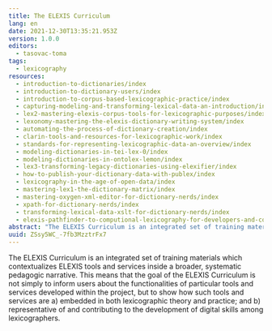 ```yaml
---
title: The ELEXIS Curriculum
lang: en
date: 2021-12-30T13:35:21.953Z
version: 1.0.0
editors:
  - tasovac-toma
tags:
  - lexicography
resources:
  - introduction-to-dictionaries/index
  - introduction-to-dictionary-users/index
  - introduction-to-corpus-based-lexicographic-practice/index
  - capturing-modeling-and-transforming-lexical-data-an-introduction/index
  - lex2-mastering-elexis-corpus-tools-for-lexicographic-purposes/index
  - lexonomy-mastering-the-elexis-dictionary-writing-system/index
  - automating-the-process-of-dictionary-creation/index
  - clarin-tools-and-resources-for-lexicographic-work/index
  - standards-for-representing-lexicographic-data-an-overview/index
  - modeling-dictionaries-in-tei-lex-0/index
  - modeling-dictionaries-in-ontolex-lemon/index
  - lex3-transforming-legacy-dictionaries-using-elexifier/index
  - how-to-publish-your-dictionary-data-with-publex/index
  - lexicography-in-the-age-of-open-data/index
  - mastering-lex1-the-dictionary-matrix/index
  - mastering-oxygen-xml-editor-for-dictionary-nerds/index
  - xpath-for-dictionary-nerds/index
  - transforming-lexical-data-xslt-for-dictionary-nerds/index
  - elexis-pathfinder-to-computional-lexicography-for-developers-and-computational-linguists/index
abstract: "The ELEXIS Curriculum is an integrated set of training materials about electronic lexicography developed in the context of the European Lexicographic Infrastructure. "
uuid: ZSsy5WC_-7fb3MzztrFx7
---
```


The ELEXIS Curriculum is an integrated set of training materials which contextualizes ELEXIS tools and services inside a broader, systematic pedagogic narrative. This means that the goal of the ELEXIS Curriculum is not simply to inform users about the functionalities of particular tools and services developed within the project, but to show how such tools and services are a) embedded in both lexicographic theory and practice; and b) representative of and contributing to the development of digital skills among lexicographers.
